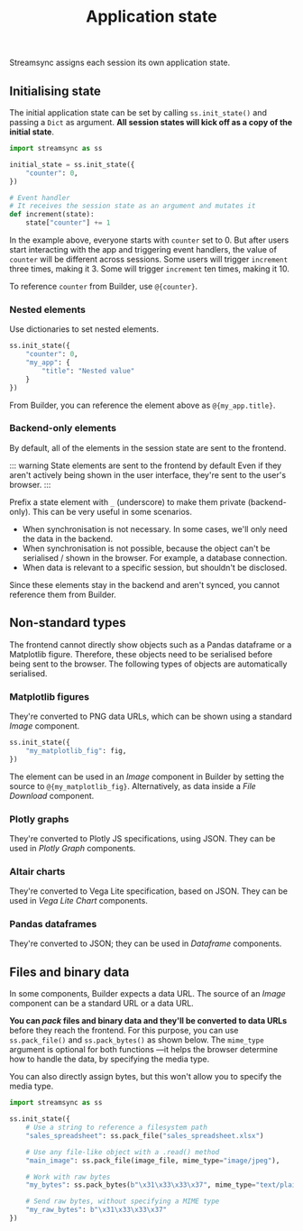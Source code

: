 ﻿---
title: "Application state"
---

Streamsync assigns each session its own application state.

## Initialising state

The initial application state can be set by calling `ss.init_state()` and passing a `Dict` as argument. **All session states will kick off as a copy of the initial state**.

```py
import streamsync as ss

initial_state = ss.init_state({
    "counter": 0,
})

# Event handler
# It receives the session state as an argument and mutates it
def increment(state):
    state["counter"] += 1

```

In the example above, everyone starts with `counter` set to 0. But after users start interacting with the app and triggering event handlers, the value of `counter` will be different across sessions. Some users will trigger `increment` three times, making it 3. Some will trigger `increment` ten times, making it 10.

To reference `counter` from Builder, use `@{counter}`.

### Nested elements

Use dictionaries to set nested elements.

```py
ss.init_state({
    "counter": 0,
    "my_app": {
        "title": "Nested value"
    }
})
```

From Builder, you can reference the element above as `@{my_app.title}`.

### Backend-only elements

By default, all of the elements in the session state are sent to the frontend.

::: warning State elements are sent to the frontend by default
Even if they aren't actively being shown in the user interface, they're sent to the user's browser.
:::

Prefix a state element with `_` (underscore) to make them private (backend-only). This can be very useful in some scenarios.

- When synchronisation is not necessary. In some cases, we'll only need the data in the backend.
- When synchronisation is not possible, because the object can't be serialised / shown in the browser. For example, a database connection.
- When data is relevant to a specific session, but shouldn't be disclosed.

Since these elements stay in the backend and aren't synced, you cannot reference them from Builder.

## Non-standard types

The frontend cannot directly show objects such as a Pandas dataframe or a Matplotlib figure. Therefore, these objects need to be serialised before being sent to the browser. The following types of objects are automatically serialised.

### Matplotlib figures

They're converted to PNG data URLs, which can be shown using a standard _Image_ component.

```py
ss.init_state({
    "my_matplotlib_fig": fig,
})
```

The element can be used in an _Image_ component in Builder by setting the source to `@{my_matplotlib_fig}`. Alternatively, as data inside a _File Download_ component.

### Plotly graphs

They're converted to Plotly JS specifications, using JSON. They can be used in _Plotly Graph_ components.

### Altair charts

They're converted to Vega Lite specification, based on JSON. They can be used in _Vega Lite Chart_ components.

### Pandas dataframes

They're converted to JSON; they can be used in _Dataframe_ components.

## Files and binary data

In some components, Builder expects a data URL. The source of an _Image_ component can be a standard URL or a data URL.

**You can _pack_ files and binary data and they'll be converted to data URLs** before they reach the frontend. For this purpose, you can use `ss.pack_file()` and `ss.pack_bytes()` as shown below. The `mime_type` argument is optional for both functions —it helps the browser determine how to handle the data, by specifying the media type.

You can also directly assign bytes, but this won't allow you to specify the media type.

```py
import streamsync as ss

ss.init_state({
    # Use a string to reference a filesystem path
    "sales_spreadsheet": ss.pack_file("sales_spreadsheet.xlsx")

    # Use any file-like object with a .read() method
    "main_image": ss.pack_file(image_file, mime_type="image/jpeg"),

    # Work with raw bytes
    "my_bytes": ss.pack_bytes(b"\x31\x33\x33\x37", mime_type="text/plain"),

    # Send raw bytes, without specifying a MIME type
    "my_raw_bytes": b"\x31\x33\x33\x37"
})

```
